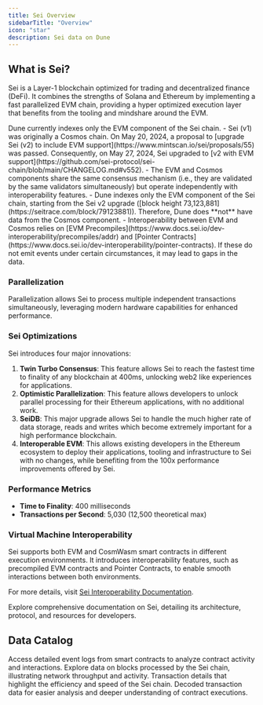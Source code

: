 ```yaml
---
title: Sei Overview
sidebarTitle: "Overview"
icon: "star"
description: Sei data on Dune
---
```


## What is Sei?

Sei is a Layer-1 blockchain optimized for trading and decentralized finance (DeFi). It combines the strengths of Solana and Ethereum by implementing a fast parallelized EVM chain, providing a hyper optimized execution layer that benefits from the tooling and mindshare around the EVM.

<Warning>
Dune currently indexes only the EVM component of the Sei chain.
</Warning>

<Accordion title="What does this mean?">
- Sei (v1) was originally a Cosmos chain. On May 20, 2024, a proposal to [upgrade Sei (v2) to include EVM support](https://www.mintscan.io/sei/proposals/55) was passed. Consequently, on May 27, 2024, Sei upgraded to [v2 with EVM support](https://github.com/sei-protocol/sei-chain/blob/main/CHANGELOG.md#v552).
- The EVM and Cosmos components share the same consensus mechanism (i.e., they are validated by the same validators simultaneously) but operate independently with interoperability features.
- Dune indexes only the EVM component of the Sei chain, starting from the Sei v2 upgrade ([block height 73,123,881](https://seitrace.com/block/79123881)). Therefore, Dune does **not** have data from the Cosmos component.
- Interoperability between EVM and Cosmos relies on [EVM Precompiles](https://www.docs.sei.io/dev-interoperability/precompiles/addr) and [Pointer Contracts](https://www.docs.sei.io/dev-interoperability/pointer-contracts). If these do not emit events under certain circumstances, it may lead to gaps in the data.
</Accordion>


### Parallelization

Parallelization allows Sei to process multiple independent transactions simultaneously, leveraging modern hardware capabilities for enhanced performance.

### Sei Optimizations

Sei introduces four major innovations:

1. **Twin Turbo Consensus**: This feature allows Sei to reach the fastest time to finality of any blockchain at 400ms, unlocking web2 like experiences for applications.
2. **Optimistic Parallelization**: This feature allows developers to unlock parallel processing for their Ethereum applications, with no additional work.
3. **SeiDB**: This major upgrade allows Sei to handle the much higher rate of data storage, reads and writes which become extremely important for a high performance blockchain.
4. **Interoperable EVM**: This allows existing developers in the Ethereum ecosystem to deploy their applications, tooling and infrastructure to Sei with no changes, while benefiting from the 100x performance improvements offered by Sei.

### Performance Metrics

- **Time to Finality**: 400 milliseconds
- **Transactions per Second**: 5,030 (12,500 theoretical max)

### Virtual Machine Interoperability

Sei supports both EVM and CosmWasm smart contracts in different execution environments. It introduces interoperability features, such as precompiled EVM contracts and Pointer Contracts, to enable smooth interactions between both environments. 

For more details, visit [Sei Interoperability Documentation](https://www.docs.sei.io/dev-interoperability).

<CardGroup cols={1}>
  <Card title="Sei documentation" icon="link" href="https://www.docs.sei.io/">
    Explore comprehensive documentation on Sei, detailing its architecture, protocol, and resources for developers.
  </Card>
</CardGroup>

## Data Catalog

<CardGroup cols={2}>
  <Card title="Logs" icon="bolt" href="./raw/logs">
    Access detailed event logs from smart contracts to analyze contract activity and interactions.
  </Card>
  <Card title="Blocks" icon="cubes" href="./raw/blocks">
    Explore data on blocks processed by the Sei chain, illustrating network throughput and activity.
  </Card>
  <Card title="Transactions" icon="message-arrow-up" href="./raw/transactions">
    Transaction details that highlight the efficiency and speed of the Sei chain.
  </Card>
  <Card title="decoded" icon="file" href="./decoded/overview">
    Decoded transaction data for easier analysis and deeper understanding of contract executions.
  </Card>
</CardGroup>
